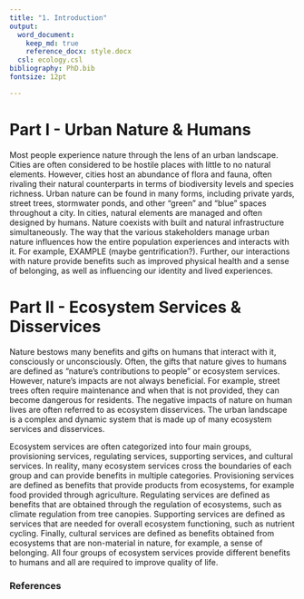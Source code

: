 ```yaml
---
title: "1. Introduction"
output: 
  word_document:
    keep_md: true 
    reference_docx: style.docx
  csl: ecology.csl
bibliography: PhD.bib
fontsize: 12pt

---
```

# Part I - Urban Nature & Humans  
Most people experience nature through the lens of an urban landscape. Cities are
often considered to be hostile places with little to no natural elements. 
However, cities host an abundance of flora and fauna, often rivaling their 
natural counterparts in terms of biodiversity levels and species richness. Urban
nature can be found in many forms, including private yards, street trees, 
stormwater ponds, and other "green" and "blue" spaces throughout a city. 
In cities, natural elements are managed and often designed by humans. Nature 
coexists with built and natural infrastructure simultaneously. The way that 
the various stakeholders manage urban nature influences how the entire 
population experiences and interacts with it. For example, EXAMPLE (maybe gentrification?).  Further, our interactions with nature provide benefits such as improved physical 
health and a sense of belonging, as well as influencing our identity and lived 
experiences.  

# Part II - Ecosystem Services & Disservices  
Nature bestows many benefits and gifts on humans that interact with it, 
consciously or unconsciously. Often, the gifts that nature gives to humans are 
defined as "nature's contributions to people" or ecosystem services. However, 
nature's impacts are not always beneficial. For example, street trees often 
require maintenance and when that is not provided, they can become dangerous for 
residents. The negative impacts of nature on human lives are often referred to 
as ecosystem disservices. The urban landscape is a complex and dynamic system 
that is made up of many ecosystem services and disservices.  

Ecosystem services are often categorized into four main groups, provisioning 
services, regulating services, supporting services, and cultural services. In 
reality, many ecosystem services cross the boundaries of each group and can 
provide benefits in multiple categories. Provisioning services are defined as 
benefits that provide products from ecosystems, for example food provided 
through agriculture. Regulating services are defined as benefits that are 
obtained through the regulation of ecosystems, such as climate regulation from 
tree canopies. Supporting services are defined as services that are needed 
for overall ecosystem functioning, such as nutrient cycling. Finally, cultural 
services are defined as benefits obtained from ecosystems that are non-material 
in nature, for example, a sense of belonging. All four groups of ecosystem 
services provide different benefits to humans and all are required to improve 
quality of life.  















### References